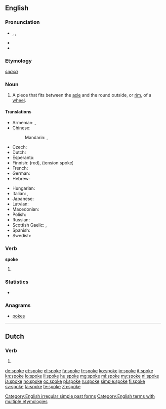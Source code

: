 {{also|spöke}}
==English==

===Pronunciation===
* {{enPR|spōk}}, {{IPA|/spəʊk/}}, {{SAMPA|/sp@Uk/}}
* {{audio|en-us-spoke.ogg|Audio (US)}}
* {{rhymes|əʊk}}

===Etymology===
{{etyl|ang}} ''[[spaca]]''

===Noun===
{{wikipedia}}
{{en-noun}}

# A piece that fits between the [[axle]] and the round outside, or [[rim]], of a [[wheel]].

====Translations====
{{trans-top|part of a wheel}}
* Armenian: {{t|hy|անվաճաղ|tr=anvač̣aġ}},  {{t-|hy|ճաղ|tr=č̣aġ}}
* Chinese:
*: Mandarin: {{t|cmn|輻條|sc=Hani}},  {{t|cmn|辐条|tr=fútiáo|sc=Hani}}
* Czech: {{t|cs|paprsek|m}}
* Dutch: {{t+|nl|spaak|m|f}}
* Esperanto: {{t-|eo|spoko|xs=Esperanto}}
* Finnish: {{t+|fi|puola}} (rod), {{t+|fi|pinna}} (tension spoke)
* French: {{t+|fr|rayon|m}}
* German: {{t+|de|Speiche}}
* Hebrew: {{t|he|זק|m}}
{{trans-mid}}
* Hungarian: {{t+|hu|küllő}}
* Italian: {{t+|it|raggio}}, {{qualifier|colloquial}} {{t|it|razzo|m}}
* Japanese: {{t|ja|スポーク|tr=supōku}}
* Latvian: {{t|lv|spieķis|m|xs=Latvian}}
* Macedonian: {{t-|mk|спица|f|tr=spíca}}
* Polish: {{t-|pl|szprycha|f}}
* Russian: {{t+|ru|спица|f|tr=spíca}}
* Scottish Gaelic: {{t-|gd|bas|f|xs=Scottish Gaelic}}, {{t-|gd|spòg|f|xs=Scottish Gaelic}}
* Spanish: {{t+|es|rayo|m}}
* Swedish: {{t|sv|eker}}
{{trans-bottom}}

===Verb===
'''spoke'''

# {{simple past of|speak}}
<!--these belong on the page for "speak"

====Translations====
* Dutch: {{t-|nl|sprak}}, {{t-|nl|spraken}}
* Finnish: {{t-|fi|puhui}}
* Hebrew: [[דיבר]] (diber)-->

===Statistics===
* {{rank|idea|reached|appeared|461|spoke|strange|force|character}}

===Anagrams===
* [[pokes]]

[[Category:English irregular simple past forms]]
[[Category:English terms with multiple etymologies]]

----

==Dutch==

===Verb===
{{head|nl}}

# {{nl-verb-form|n=sg|t=pres|m=subj|spoken}}

[[de:spoke]]
[[et:spoke]]
[[el:spoke]]
[[fa:spoke]]
[[fr:spoke]]
[[ko:spoke]]
[[io:spoke]]
[[it:spoke]]
[[kn:spoke]]
[[lo:spoke]]
[[li:spoke]]
[[hu:spoke]]
[[mg:spoke]]
[[ml:spoke]]
[[my:spoke]]
[[nl:spoke]]
[[ja:spoke]]
[[no:spoke]]
[[oc:spoke]]
[[pl:spoke]]
[[ru:spoke]]
[[simple:spoke]]
[[fi:spoke]]
[[sv:spoke]]
[[ta:spoke]]
[[te:spoke]]
[[zh:spoke]]